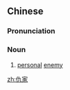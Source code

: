 ==Chinese==
{{zh-forms}}

===Pronunciation===
{{zh-pron
|m=chǒujiā
|c=sau4 gaa1
|cat=n
}}

===Noun===
{{zh-noun}}

# [[personal]] [[enemy]]

[[zh:仇家]]
